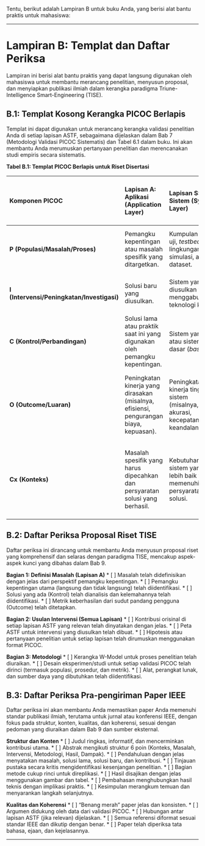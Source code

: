 Tentu, berikut adalah Lampiran B untuk buku Anda, yang berisi alat bantu praktis untuk mahasiswa:

---

# **Lampiran B: Templat dan Daftar Periksa**

Lampiran ini berisi alat bantu praktis yang dapat langsung digunakan oleh mahasiswa untuk membantu merancang penelitian, menyusun proposal, dan menyiapkan publikasi ilmiah dalam kerangka paradigma Triune-Intelligence Smart-Engineering (TISE).

## **B.1: Templat Kosong Kerangka PICOC Berlapis**

Templat ini dapat digunakan untuk merancang kerangka validasi penelitian Anda di setiap lapisan ASTF, sebagaimana dijelaskan dalam Bab 7 (Metodologi Validasi PICOC Sistematis) dan Tabel 6.1 dalam buku. Ini akan membantu Anda merumuskan pertanyaan penelitian dan merencanakan studi empiris secara sistematis.

**Tabel B.1: Templat PICOC Berlapis untuk Riset Disertasi**

| Komponen PICOC                    | **Lapisan A: Aplikasi (Application Layer)**                                                      | **Lapisan S: Sistem (System Layer)**                                                     | **Lapisan T: Teknologi (Technology Layer)**                                              | **Lapisan F: Riset Fundamental (Fundamental Research Layer)**                                |
| :-------------------------------- | :----------------------------------------------------------------------------------------------- | :--------------------------------------------------------------------------------------- | :--------------------------------------------------------------------------------------- | :------------------------------------------------------------------------------------------- |
| **P (Populasi/Masalah/Proses)**   | Pemangku kepentingan atau masalah spesifik yang ditargetkan.                             | Kumpulan data uji, *testbed*, lingkungan simulasi, atau dataset.                 | Sumber energi, nilai masukan, data mentah, atau material.                         | Fenomena, entitas fundamental, atau nilai sumber yang diselidiki.                      |
| **I (Intervensi/Peningkatan/Investigasi)** | Solusi baru yang diusulkan.                                                                | Sistem yang diusulkan yang menggabungkan teknologi kunci.                         | Mesin/modul teknologi dengan instrumen atau metode baru.                          | Proses, teori, model, atau pendekatan eksperimental baru.                              |
| **C (Kontrol/Perbandingan)**      | Solusi lama atau praktik saat ini yang digunakan oleh pemangku kepentingan.                | Sistem yang ada atau sistem dasar (*baseline*).                                   | Mesin/modul teknologi lama atau instrumen/metode yang ada.                       | Proses, teori, model, atau pendekatan eksperimental lama/yang sudah ada.            |
| **O (Outcome/Luaran)**            | Peningkatan kinerja yang dirasakan (misalnya, efisiensi, pengurangan biaya, kepuasan). | Peningkatan kinerja tingkat sistem (misalnya, akurasi, kecepatan, keandalan).     | Peningkatan kinerja dalam melakukan konversi atau tugas spesifik (misalnya, efisiensi, presisi). | Pengetahuan baru, pemahaman yang lebih dalam, prinsip yang tervalidasi, atau efek baru. |
| **Cx (Konteks)**                  | Masalah spesifik yang harus dipecahkan dan persyaratan solusi yang berhasil.           | Kebutuhan akan sistem yang lebih baik yang memenuhi persyaratan solusi.          | Tantangan untuk menemukan atau meningkatkan instrumen/metode.                     | Pencarian pengetahuan baru, pemahaman mekanisme fundamental, atau eksplorasi wilayah ilmiah. |

## **B.2: Daftar Periksa Proposal Riset TISE**

Daftar periksa ini dirancang untuk membantu Anda menyusun proposal riset yang komprehensif dan selaras dengan paradigma TISE, mencakup aspek-aspek kunci yang dibahas dalam Bab 9.

**Bagian 1: Definisi Masalah (Lapisan A)**
*   [ ] Masalah telah didefinisikan dengan jelas dari perspektif pemangku kepentingan.
*   [ ] Pemangku kepentingan utama (langsung dan tidak langsung) telah diidentifikasi.
*   [ ] Solusi yang ada (Kontrol) telah dianalisis dan kelemahannya telah diidentifikasi.
*   [ ] Metrik keberhasilan dari sudut pandang pengguna (Outcome) telah ditetapkan.

**Bagian 2: Usulan Intervensi (Semua Lapisan)**
*   [ ] Kontribusi orisinal di setiap lapisan ASTF yang relevan telah dinyatakan dengan jelas.
*   [ ] Peta ASTF untuk intervensi yang diusulkan telah dibuat.
*   [ ] Hipotesis atau pertanyaan penelitian untuk setiap lapisan telah dirumuskan menggunakan format PICOC.

**Bagian 3: Metodologi**
*   [ ] Kerangka W-Model untuk proses penelitian telah diuraikan.
*   [ ] Desain eksperimen/studi untuk setiap validasi PICOC telah dirinci (termasuk populasi, prosedur, dan metrik).
*   [ ] Alat, perangkat lunak, dan sumber daya yang dibutuhkan telah diidentifikasi.

## **B.3: Daftar Periksa Pra-pengiriman Paper IEEE**

Daftar periksa ini akan membantu Anda memastikan paper Anda memenuhi standar publikasi ilmiah, terutama untuk jurnal atau konferensi IEEE, dengan fokus pada struktur, konten, kualitas, dan koherensi, sesuai dengan pedoman yang diuraikan dalam Bab 9 dan sumber eksternal.

**Struktur dan Konten**
*   [ ] Judul ringkas, informatif, dan mencerminkan kontribusi utama.
*   [ ] Abstrak mengikuti struktur 6 poin (Konteks, Masalah, Intervensi, Metodologi, Hasil, Dampak).
*   [ ] Pendahuluan dengan jelas menyatakan masalah, solusi lama, solusi baru, dan kontribusi.
*   [ ] Tinjauan pustaka secara kritis mengidentifikasi kesenjangan penelitian.
*   [ ] Bagian metode cukup rinci untuk direplikasi.
*   [ ] Hasil disajikan dengan jelas menggunakan gambar dan tabel.
*   [ ] Pembahasan menghubungkan hasil teknis dengan implikasi praktis.
*   [ ] Kesimpulan merangkum temuan dan menyarankan langkah selanjutnya.

**Kualitas dan Koherensi**
*   [ ] "Benang merah" paper jelas dan konsisten.
*   [ ] Argumen didukung oleh data dari validasi PICOC.
*   [ ] Hubungan antar lapisan ASTF (jika relevan) dijelaskan.
*   [ ] Semua referensi diformat sesuai standar IEEE dan dikutip dengan benar.
*   [ ] Paper telah diperiksa tata bahasa, ejaan, dan kejelasannya.

---